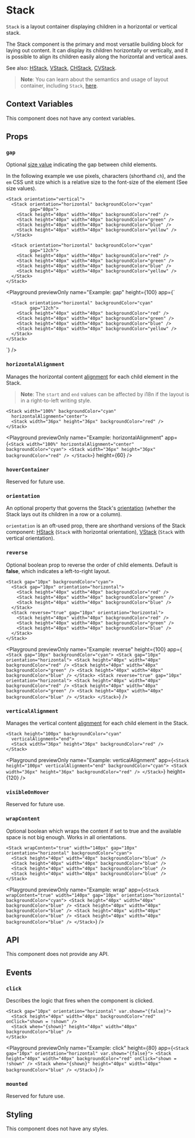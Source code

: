 # Stack

`Stack` is a layout container displaying children in a horizontal or vertical stack.

The Stack component is the primary and most versatile building block for laying out content. It 
can display its children horizontally or vertically, and it is possible to align its children 
easily along the horizontal and vertical axes.

See also: [HStack](
./HStack
), [VStack](
./VStack
), [CHStack](
./CHStack
), [CVStack](
./CVStack
).

> **Note**: You can learn about the semantics and usage of layout container, including `Stack`, 
[here](/learning/layout-components).

## Context Variables

This component does not have any context variables.

## Props

### `gap`

Optional [size value](./appearance/common-units#size-values) indicating the gap between child elements.

In the following example we use pixels, characters (shorthand `ch`), and the `em` CSS unit size which is a relative size to the font-size of the element (See size values).

```ueml copy {3, 11, 19}
<Stack orientation="vertical">
  <Stack orientation="horizontal" backgroundColor="cyan"
         gap="80px">
    <Stack height="40px" width="40px" backgroundColor="red" />
    <Stack height="40px" width="40px" backgroundColor="green" />
    <Stack height="40px" width="40px" backgroundColor="blue" />
    <Stack height="40px" width="40px" backgroundColor="yellow" />
  </Stack>

  <Stack orientation="horizontal" backgroundColor="cyan"
         gap="12ch">
    <Stack height="40px" width="40px" backgroundColor="red" />
    <Stack height="40px" width="40px" backgroundColor="green" />
    <Stack height="40px" width="40px" backgroundColor="blue" />
    <Stack height="40px" width="40px" backgroundColor="yellow" />
  </Stack>
</Stack>
```

<Playground
  previewOnly
  name="Example: gap"
  height={100}
  app={`
    <Stack orientation="vertical">
      <Stack orientation="horizontal" backgroundColor="cyan"
         gap="80px">
        <Stack height="40px" width="40px" backgroundColor="red" />
        <Stack height="40px" width="40px" backgroundColor="green" />
        <Stack height="40px" width="40px" backgroundColor="blue" />
        <Stack height="40px" width="40px" backgroundColor="yellow" />
      </Stack>
    
      <Stack orientation="horizontal" backgroundColor="cyan"
             gap="12ch">
        <Stack height="40px" width="40px" backgroundColor="red" />
        <Stack height="40px" width="40px" backgroundColor="green" />
        <Stack height="40px" width="40px" backgroundColor="blue" />
        <Stack height="40px" width="40px" backgroundColor="yellow" />
      </Stack>
    </Stack>
  `}
/>

### `horizontalAlignment`

Manages the horizontal content [alignment](./appearance/common-units/#alignment-values) for each child element in the Stack.

> **Note**: The `start` and `end` values can be affected by i18n if the layout is in a right-to-left writing style.

```ueml copy {2}
<Stack width="100%" backgroundColor="cyan"
  horizontalAlignment="center">
  <Stack width="36px" height="36px" backgroundColor="red" />
</Stack>
```

<Playground
  previewOnly
  name="Example: horizontalAlignment"
  app={`
    <Stack width="100%" horizontalAlignment="center" backgroundColor="cyan">
      <Stack width="36px" height="36px" backgroundColor="red" />
    </Stack>
`}
  height={60}
/>

### `hoverContainer`

Reserved for future use.

### `orientation`

An optional property that governs the Stack's [orientation](
./appearance/common-units/#orientation
)
 (whether the Stack lays out its children in a row or a column).

`orientation` is an oft-used prop, there are shorthand versions of the Stack component: [
HStack](
./HStack
) (`Stack` with horizontal orientation), [VStack](
./VStack
) (`Stack` with 
vertical orientation).

### `reverse`

Optional boolean prop to reverse the order of child elements.
Default is **false**, which indicates a left-to-right layout.

```ueml copy {7}
<Stack gap="10px" backgroundColor="cyan">
  <Stack gap="10px" orientation="horizontal">
    <Stack height="40px" width="40px" backgroundColor="red" />
    <Stack height="40px" width="40px" backgroundColor="green" />
    <Stack height="40px" width="40px" backgroundColor="blue" />
  </Stack>
  <Stack reverse="true" gap="10px" orientation="horizontal">
    <Stack height="40px" width="40px" backgroundColor="red" />
    <Stack height="40px" width="40px" backgroundColor="green" />
    <Stack height="40px" width="40px" backgroundColor="blue" />
  </Stack>
</Stack>
```

<Playground
  previewOnly
  name="Example: reverse"
  height={100}
  app={`
    <Stack gap="10px" backgroundColor="cyan">
      <Stack gap="10px" orientation="horizontal">
        <Stack height="40px" width="40px" backgroundColor="red" />
        <Stack height="40px" width="40px" backgroundColor="green" />
        <Stack height="40px" width="40px" backgroundColor="blue" />
      </Stack>
      <Stack reverse="true" gap="10px" orientation="horizontal">
        <Stack height="40px" width="40px" backgroundColor="red" />
        <Stack height="40px" width="40px" backgroundColor="green" />
        <Stack height="40px" width="40px" backgroundColor="blue" />
      </Stack>
    </Stack>`}
/>

### `verticalAlignment`

Manages the vertical content [alignment](./appearance/common-units/#alignment-values) for each child element in the Stack.

```ueml copy {2}
<Stack height="100px" backgroundColor="cyan"
  verticalAlignment="end">
  <Stack width="36px" height="36px" backgroundColor="red" />
</Stack>
```

<Playground
  previewOnly
  name="Example: verticalAlignment"
  app={`
    <Stack height="100px" verticalAlignment="end" backgroundColor="cyan">
      <Stack width="36px" height="36px" backgroundColor="red" />
    </Stack>
  `}
  height={120}
/>

### `visibleOnHover`

Reserved for future use.

### `wrapContent`

Optional boolean which wraps the content if set to true and the available space is not big enough. Works in all orientations.

```ueml copy
<Stack wrapContent="true" width="140px" gap="10px" orientation="horizontal" backgroundColor="cyan">
  <Stack height="40px" width="40px" backgroundColor="blue" />
  <Stack height="40px" width="40px" backgroundColor="blue" />
  <Stack height="40px" width="40px" backgroundColor="blue" />
  <Stack height="40px" width="40px" backgroundColor="blue" />
</Stack>
```

<Playground
  previewOnly
  name="Example: wrap"
  app={`
    <Stack wrapContent="true" width="140px" gap="10px" orientation="horizontal" backgroundColor="cyan">
      <Stack height="40px" width="40px" backgroundColor="blue" />
      <Stack height="40px" width="40px" backgroundColor="blue" />
      <Stack height="40px" width="40px" backgroundColor="blue" />
      <Stack height="40px" width="40px" backgroundColor="blue" />
    </Stack>
  `}
/>

## API

This component does not provide any API.

## Events

### `click`

Describes the logic that fires when the component is clicked.

```ueml copy {4}
<Stack gap="10px" orientation="horizontal" var.shown="{false}">
  <Stack height="40px" width="40px" backgroundColor="red" onClick="shown = !shown" />
  <Stack when="{shown}" height="40px" width="40px" backgroundColor="blue" />
</Stack>
```

<Playground
  previewOnly
  name="Example: click"
  height={80}
  app={`
    <Stack gap="10px" orientation="horizontal" var.shown="{false}">
      <Stack height="40px" width="40px" backgroundColor="red" onClick="shown = !shown" />
      <Stack when="{shown}" height="40px" width="40px" backgroundColor="blue" />
    </Stack>
  `}
/>

### `mounted`

Reserved for future use.

## Styling

This component does not have any styles.
